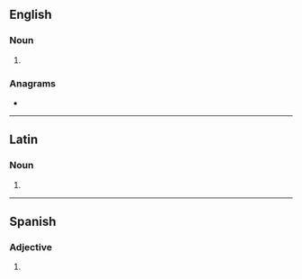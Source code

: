 {{also|Malos}}
==English==

===Noun===
{{head|en|noun plural form}}

# {{plural of|malo|lang=en}}

===Anagrams===
* {{anagrams|en|Salmo|Somal|loams|lomas|molas|sloam|somal}}

----

==Latin==

===Noun===
{{la-noun-form|mālōs}}

# {{inflection of|mālus||acc|p|lang=la}}

----

==Spanish==

===Adjective===
{{head|es|adjective form|g=m-p}}

# {{plural of|malo|lang=es}}
